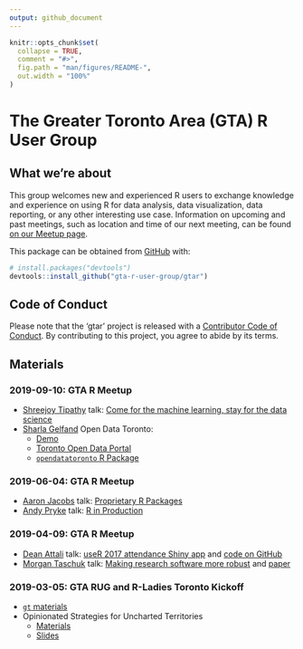 ```yaml
---
output: github_document
---
```


<!-- README.md is generated from README.Rmd. Please edit that file -->

```r
knitr::opts_chunk$set(
  collapse = TRUE,
  comment = "#>",
  fig.path = "man/figures/README-",
  out.width = "100%"
)
```

# The Greater Toronto Area (GTA) R User Group

<!-- badges: start -->
<!-- badges: end -->

## What we're about

This group welcomes new and experienced R users to exchange knowledge and experience on using R for data analysis, data visualization, data reporting, or any other interesting use case. Information on upcoming and past meetings, such as location and time of our next meeting, can be found [on our Meetup page](https://www.meetup.com/Greater-Toronto-Area-GTA-R-Users-Group/).

This package can be obtained from [GitHub](https://github.com/) with:

``` r
# install.packages("devtools")
devtools::install_github("gta-r-user-group/gtar")
```

## Code of Conduct

Please note that the 'gtar' project is released with a [Contributor Code of Conduct](CODE_OF_CONDUCT.md). By contributing to this project, you agree to abide by its terms.

## Materials

### 2019-09-10: GTA R Meetup

* [Shreejoy Tipathy](https://triplab.org/) talk: [Come for the machine learning, stay for the data science](https://github.com/gta-r-user-group/gtar/tree/master/2019-09-09/neuroinformatics_data_science.pdf)
* [Sharla Gelfand](https://twitter.com/sharlagelfand) Open Data Toronto:
    * [Demo](https://github.com/gta-r-user-group/gtar/tree/master/2019-09-09/opendatatoronto/opendatatoronto-demo.md)
    * [Toronto Open Data Portal](https://open.toronto.ca/)
    * [`opendatatoronto` R Package](https://sharlagelfand.github.io/opendatatoronto/)

### 2019-06-04: GTA R Meetup

* [Aaron Jacobs](https://unconj.ca/blog/) talk: [Proprietary R Packages](https://github.com/gta-r-user-group/gtar/tree/master/2019-06-04/proprietary-r-packages/presentation.Rmd)
* [Andy Pryke](http://www.andypryke.com/) talk: [R in Production](https://github.com/gta-r-user-group/gtar/tree/master/2019-06-04/R-in-Production/R-in-Production-Andy-Pryke.pdf)

### 2019-04-09: GTA R Meetup

* [Dean Attali](https://deanattali.com/) talk: [useR 2017 attendance Shiny app](https://daattali.com/shiny/user2017/) and [code on GitHub](https://github.com/daattali/user2017)
* [Morgan Taschuk](https://morgantaschuk.com/) talk: [Making research software more robust](https://docs.google.com/presentation/d/1cgFwOn37HDEzIqZIiCI1GVhVv9NS2HPcflp13vNQX0w/edit?usp=sharing) and [paper](https://journals.plos.org/ploscompbiol/article?id=10.1371/journal.pcbi.1005412) 

### 2019-03-05: GTA RUG and R-Ladies Toronto Kickoff

* [`gt` materials](https://github.com/gta-r-user-group/gtar/tree/master/2019-03-05/rich-i)
* Opinionated Strategies for Uncharted Territories
    * [Materials](https://github.com/gta-r-user-group/gtar/tree/master/2019-03-05/opinionated-strategies-for-uncharted-territories)
    * [Slides](https://sharla.party/talks/rladies-rug-kickoff.html#1)
